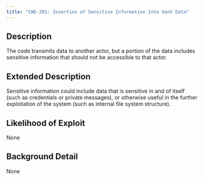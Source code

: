 ```yaml
---
title: "CWE-201: Insertion of Sensitive Information Into Sent Data"
---
```


## Description
The code transmits data to another actor, but a portion of the data includes sensitive information that should not be accessible to that actor.

## Extended Description
Sensitive information could include data that is sensitive in and of itself (such as credentials or private messages), or otherwise useful in the further exploitation of the system (such as internal file system structure).
	 

## Likelihood of Exploit
None

## Background Detail
None
        